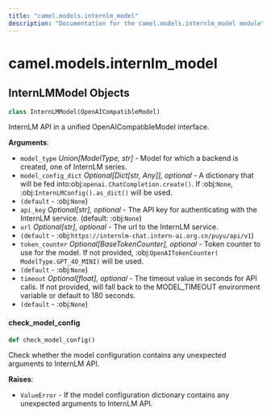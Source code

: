 ```yaml
---
title: "camel.models.internlm_model"
description: "Documentation for the camel.models.internlm_model module"
---
```


<a id="camel.models.internlm_model"></a>

# camel.models.internlm\_model

<a id="camel.models.internlm_model.InternLMModel"></a>

## InternLMModel Objects

```python
class InternLMModel(OpenAICompatibleModel)
```

InternLM API in a unified OpenAICompatibleModel interface.

**Arguments**:

- `model_type` _Union[ModelType, str]_ - Model for which a backend is
  created, one of InternLM series.
- `model_config_dict` _Optional[Dict[str, Any]], optional_ - A dictionary
  that will be fed into:obj:`openai.ChatCompletion.create()`. If
  :obj:`None`, :obj:`InternLMConfig().as_dict()` will be used.
- `(default` - :obj:`None`)
- `api_key` _Optional[str], optional_ - The API key for authenticating with
  the InternLM service. (default: :obj:`None`)
- `url` _Optional[str], optional_ - The url to the InternLM service.
- `(default` - :obj:`https://internlm-chat.intern-ai.org.cn/puyu/api/v1`)
- `token_counter` _Optional[BaseTokenCounter], optional_ - Token counter to
  use for the model. If not provided, :obj:`OpenAITokenCounter(
  ModelType.GPT_4O_MINI)` will be used.
- `(default` - :obj:`None`)
- `timeout` _Optional[float], optional_ - The timeout value in seconds for
  API calls. If not provided, will fall back to the MODEL_TIMEOUT
  environment variable or default to 180 seconds.
- `(default` - :obj:`None`)

<a id="camel.models.internlm_model.InternLMModel.check_model_config"></a>

#### check\_model\_config

```python
def check_model_config()
```

Check whether the model configuration contains any
unexpected arguments to InternLM API.

**Raises**:

- `ValueError` - If the model configuration dictionary contains any
  unexpected arguments to InternLM API.

